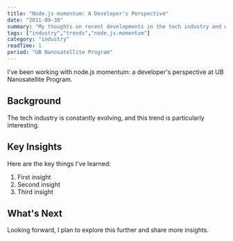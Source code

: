 ```yaml
---
title: "Node.js momentum: A Developer's Perspective"
date: "2011-09-30"
summary: "My thoughts on recent developments in the tech industry and what they mean for developers."
tags: ["industry","trends","node.js-momentum"]
category: "industry"
readTime: 1
period: "UB Nanosatellite Program"
---
```


I've been working with node.js momentum: a developer's perspective at UB Nanosatellite Program.

## Background

The tech industry is constantly evolving, and this trend is particularly interesting.

## Key Insights

Here are the key things I've learned:

1. First insight
2. Second insight
3. Third insight

## What's Next

Looking forward, I plan to explore this further and share more insights.

